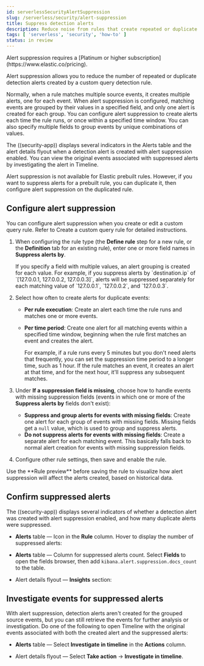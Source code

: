 ```yaml
---
id: serverlessSecurityAlertSuppression
slug: /serverless/security/alert-suppression
title: Suppress detection alerts
description: Reduce noise from rules that create repeated or duplicate alerts.
tags: [ 'serverless', 'security', 'how-to' ]
status: in review
---
```



<InReview />

<div id="alert-suppression"></div>

<DocCallOut title="Requirements and notices">
Alert suppression requires a [Platinum or higher subscription](https://www.elastic.co/pricing).
</DocCallOut>

<DocCallOut template="technical_preview" />

Alert suppression allows you to reduce the number of repeated or duplicate detection alerts created by a <DocLink id="serverlessSecurityRulesUiCreate" section="create-a-custom-query-rule">custom query</DocLink> detection rule. 

Normally, when a rule matches multiple source events, it creates multiple alerts, one for each event. When alert suppression is configured, matching events are grouped by their values in a specified field, and only one alert is created for each group. You can configure alert suppression to create alerts each time the rule runs, or once within a specified time window. You can also specify multiple fields to group events by unique combinations of values.

The ((security-app)) displays several indicators in the Alerts table and the alert details flyout when a detection alert is created with alert suppression enabled. You can view the original events associated with suppressed alerts by investigating the alert in Timeline.

<DocCallOut title="Note">
Alert suppression is not available for Elastic prebuilt rules. However, if you want to suppress alerts for a prebuilt rule, you can duplicate it, then configure alert suppression on the duplicated rule.
</DocCallOut>

## Configure alert suppression

You can configure alert suppression when you create or edit a custom query rule. Refer to <DocLink id="serverlessSecurityRulesUiCreate" section="create-a-custom-query-rule">Create a custom query rule</DocLink> for detailed instructions.

1. When configuring the rule type (the **Define rule** step for a new rule, or the **Definition** tab for an existing rule), enter one or more field names in **Suppress alerts by**.

    <DocCallOut title="Note">  
    If you specify a field with multiple values, an alert grouping is created for each value. For example, if you suppress alerts by `destination.ip` of `[127.0.0.1, 127.0.0.2, 127.0.0.3]`, alerts will be suppressed separately for each matching value of `127.0.0.1`, `127.0.0.2`, and `127.0.0.3`.
    </DocCallOut>

1. Select how often to create alerts for duplicate events:

    * **Per rule execution**: Create an alert each time the rule runs and matches one or more events.
    * **Per time period**: Create one alert for all matching events within a specified time window, beginning when the rule first matches an event and creates the alert.

        For example, if a rule runs every 5 minutes but you don't need alerts that frequently, you can set the suppression time period to a longer time, such as 1 hour. If the rule matches an event, it creates an alert at that time, and for the next hour, it'll suppress any subsequent matches.

        <DocImage size="l" url="../images/alert-suppression/-detections-alert-suppression-options.png" alt="Alert suppression options" />

1. Under **If a suppression field is missing**, choose how to handle events with missing suppression fields (events in which one or more of the **Suppress alerts by** fields don't exist):
    * **Suppress and group alerts for events with missing fields**: Create one alert for each group of events with missing fields. Missing fields get a `null` value, which is used to group and suppress alerts. 
    * **Do not suppress alerts for events with missing fields**: Create a separate alert for each matching event. This basically falls back to normal alert creation for events with missing suppression fields.

1. Configure other rule settings, then save and enable the rule.

<DocCallOut title="Tip">
Use the **Rule preview** before saving the rule to visualize how alert suppression will affect the alerts created, based on historical data.
</DocCallOut>

## Confirm suppressed alerts

The ((security-app)) displays several indicators of whether a detection alert was created with alert suppression enabled, and how many duplicate alerts were suppressed.

* **Alerts** table — Icon in the **Rule** column. Hover to display the number of suppressed alerts:

    <DocImage size="xl" url="../images/alert-suppression/-detections-suppressed-alerts-table.png" alt="Suppressed alerts icon and tooltip in Alerts table" />

* **Alerts** table — Column for suppressed alerts count. Select **Fields** to open the fields browser, then add `kibana.alert.suppression.docs_count` to the table.

    <DocImage size="xl" url="../images/alert-suppression/-detections-suppressed-alerts-table-column.png" alt="Suppressed alerts count field column in Alerts table" />

* Alert details flyout — **Insights** section:

    <DocImage size="xl" url="../images/alert-suppression/-detections-suppressed-alerts-details.png" alt="Suppressed alerts Insights section in alert details flyout" />

## Investigate events for suppressed alerts

With alert suppression, detection alerts aren't created for the grouped source events, but you can still retrieve the events for further analysis or investigation. Do one of the following to open Timeline with the original events associated with both the created alert and the suppressed alerts:

* **Alerts** table — Select **Investigate in timeline** in the **Actions** column.

    <DocImage size="m" url="../images/alert-suppression/-detections-timeline-button.png" alt="Investigate in timeline button"/>

* Alert details flyout — Select **Take action** -> **Investigate in timeline**.
